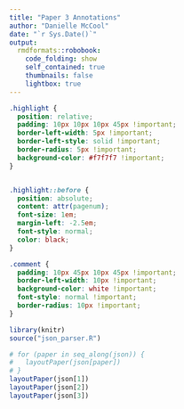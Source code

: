 ```yaml
---
title: "Paper 3 Annotations"
author: "Danielle McCool"
date: "`r Sys.Date()`"
output:
  rmdformats::robobook:
    code_folding: show
    self_contained: true
    thumbnails: false
    lightbox: true
---
```


```css
.highlight {
  position: relative;
  padding: 10px 10px 10px 45px !important;
  border-left-width: 5px !important;
  border-left-style: solid !important;
  border-radius: 5px !important;
  background-color: #f7f7f7 !important;
}


.highlight::before {
  position: absolute;
  content: attr(pagenum);
  font-size: 1em;
  margin-left: -2.5em;
  font-style: normal;
  color: black;
}

.comment {
  padding: 10px 45px 10px 45px !important;
  border-left-width: 10px !important;
  background-color: white !important;
  font-style: normal !important;
  border-radius: 10px !important;
}

```

```r
library(knitr)
source("json_parser.R")

```

```r
# for (paper in seq_along(json)) {
#   layoutPaper(json[paper])
# }
layoutPaper(json[1])
layoutPaper(json[2])
layoutPaper(json[3])

```


